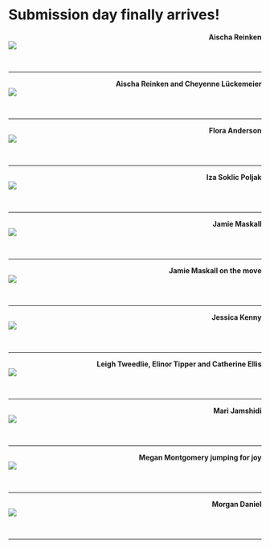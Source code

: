 # Submission day finally arrives! {-}


<div>
<span style = "float: right;">**Aischa Reinken**</span>
<br>
<img src="images/Aischa_sub.jpg"> 
</div>


<div>
<br>
</div>

---

<div>
<span style = "float: right;">**Aischa Reinken and Cheyenne Lückemeier**</span>
<br>
<img src="images/Aischa_Cheyenne_sub.jpg"> 
</div>


<div>
<br>
</div>

---

<div>
<span style = "float: right;">**Flora Anderson**</span>
<br>
<img src="images/Flora_sub.png"> 
</div>


<div>
<br>
</div>

---

<div>
<span style = "float: right;">**Iza Soklic Poljak**</span>
<br>
<img src="images/Iza_sub.jpg"> 
</div>


<div>
<br>
</div>

---

<div>
<span style = "float: right;">**Jamie Maskall**</span>
<br>
<img src="images/Jamie_still_sub.jpg"> 
</div>


<div>
<br>
</div>

---

<div>
<span style = "float: right;">**Jamie Maskall on the move**</span>
<br>
<img src="images/Jamie_move_sub.jpg"> 
</div>


<div>
<br>
</div>

---

<div>
<span style = "float: right;">**Jessica Kenny**</span>
<br>
<img src="images/JessicaKenny.png"> 
</div>


<div>
<br>
</div>

---

<div>
<span style = "float: right;">**Leigh Tweedlie, Elinor Tipper and Catherine Ellis**</span>
<br>
<img src="images/LeighTweedlie_ElinorTipper_CatherineEllis_sub.jpeg"> 
</div>


<div>
<br>
</div>

---

<div>
<span style = "float: right;">**Mari Jamshidi**</span>
<br>
<img src="images/Mari_Jamshidi_sub.jpg"> 
</div>


<div>
<br>
</div>

---


<div>
<span style = "float: right;">**Megan Montgomery jumping for joy**</span>
<br>
<img src="images/Megan_sub.jpg"> 
</div>


<div>
<br>
</div>

---

<div>
<span style = "float: right;">**Morgan Daniel**</span>
<br>
<img src="images/Morgan_Daniel_sub.jpg"> 
</div>


<div>
<br>
</div>

---
